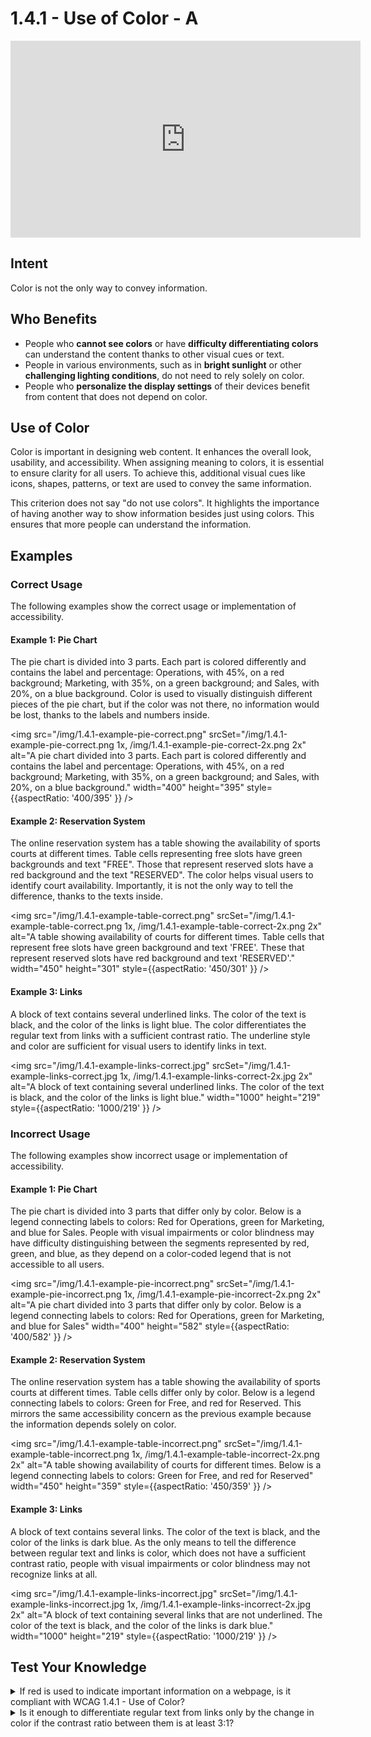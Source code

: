# 1.4.1 - Use of Color - A

<iframe width="560" height="315" src="https://www.youtube.com/embed/UymyVjtzrnk" title="1.4.1 - Use of Color - WCAG Documents" frameBorder="0" allow="accelerometer; autoplay; clipboard-write; encrypted-media; gyroscope; picture-in-picture" allowFullScreen></iframe>

## Intent

Color is not the only way to convey information.

## Who Benefits

- People who **cannot see colors** or have **difficulty differentiating colors** can understand the content thanks to other visual cues or text.
- People in various environments, such as in **bright sunlight** or other **challenging lighting conditions**, do not need to rely solely on color.
- People who **personalize the display settings** of their devices benefit from content that does not depend on color.

## Use of Color

Color is important in designing web content. It enhances the overall look, usability, and accessibility. When assigning meaning to colors, it is essential to ensure clarity for all users. To achieve this, additional visual cues like icons, shapes, patterns, or text are used to convey the same information.

This criterion does not say "do not use colors". It highlights the importance of having another way to show information besides just using colors. This ensures that more people can understand the information.

## Examples

### Correct Usage

The following examples show the correct usage or implementation of accessibility.

#### Example 1: Pie Chart

The pie chart is divided into 3 parts. Each part is colored differently and contains the label and percentage: Operations, with 45%, on a red background; Marketing, with 35%, on a green background; and Sales, with 20%, on a blue background. Color is used to visually distinguish different pieces of the pie chart, but if the color was not there, no information would be lost, thanks to the labels and numbers inside.

<img src="/img/1.4.1-example-pie-correct.png" srcSet="/img/1.4.1-example-pie-correct.png 1x, /img/1.4.1-example-pie-correct-2x.png 2x" alt="A pie chart divided into 3 parts. Each part is colored differently and contains the label and percentage: Operations, with 45%, on a red background; Marketing, with 35%, on a green background; and Sales, with 20%, on a blue background." width="400" height="395" style={{aspectRatio: '400/395' }} />

#### Example 2: Reservation System

The online reservation system has a table showing the availability of sports courts at different times. Table cells representing free slots have green backgrounds and text "FREE". Those that represent reserved slots have a red background and the text "RESERVED". The color helps visual users to identify court availability. Importantly, it is not the only way to tell the difference, thanks to the texts inside.

<img src="/img/1.4.1-example-table-correct.png" srcSet="/img/1.4.1-example-table-correct.png 1x, /img/1.4.1-example-table-correct-2x.png 2x" alt="A table showing availability of courts for different times. Table cells that represent free slots have green background and text 'FREE'. These that represent reserved slots have red background and text 'RESERVED'." width="450" height="301" style={{aspectRatio: '450/301' }} />

#### Example 3: Links

A block of text contains several underlined links. The color of the text is black, and the color of the links is light blue. The color differentiates the regular text from links with a sufficient contrast ratio. The underline style and color are sufficient for visual users to identify links in text.

<img src="/img/1.4.1-example-links-correct.jpg" srcSet="/img/1.4.1-example-links-correct.jpg 1x, /img/1.4.1-example-links-correct-2x.jpg 2x" alt="A block of text containing several underlined links. The color of the text is black, and the color of the links is light blue." width="1000" height="219" style={{aspectRatio: '1000/219' }} />

### Incorrect Usage

The following examples show incorrect usage or implementation of accessibility.

#### Example 1: Pie Chart

The pie chart is divided into 3 parts that differ only by color. Below is a legend connecting labels to colors: Red for Operations, green for Marketing, and blue for Sales. People with visual impairments or color blindness may have difficulty distinguishing between the segments represented by red, green, and blue, as they depend on a color-coded legend that is not accessible to all users.

<img src="/img/1.4.1-example-pie-incorrect.png" srcSet="/img/1.4.1-example-pie-incorrect.png 1x, /img/1.4.1-example-pie-incorrect-2x.png 2x" alt="A pie chart divided into 3 parts that differ only by color. Below is a legend connecting labels to colors: Red for Operations, green for Marketing, and blue for Sales" width="400" height="582" style={{aspectRatio: '400/582' }} />

#### Example 2: Reservation System

The online reservation system has a table showing the availability of sports courts at different times. Table cells differ only by color. Below is a legend connecting labels to colors: Green for Free, and red for Reserved. This mirrors the same accessibility concern as the previous example because the information depends solely on color.

<img src="/img/1.4.1-example-table-incorrect.png" srcSet="/img/1.4.1-example-table-incorrect.png 1x, /img/1.4.1-example-table-incorrect-2x.png 2x" alt="A table showing availability of courts for different times. Below is a legend connecting labels to colors: Green for Free, and red for Reserved" width="450" height="359" style={{aspectRatio: '450/359' }} />

#### Example 3: Links

A block of text contains several links. The color of the text is black, and the color of the links is dark blue. As the only means to tell the difference between regular text and links is color, which does not have a sufficient contrast ratio, people with visual impairments or color blindness may not recognize links at all.

<img src="/img/1.4.1-example-links-incorrect.jpg" srcSet="/img/1.4.1-example-links-incorrect.jpg 1x, /img/1.4.1-example-links-incorrect-2x.jpg 2x" alt="A block of text containing several links that are not underlined. The color of the text is black, and the color of the links is dark blue." width="1000" height="219" style={{aspectRatio: '1000/219' }} />

## Test Your Knowledge

<details>
   <summary>
      <span>If red is used to indicate important information on a webpage, is it compliant with WCAG 1.4.1 - Use of Color?</span>
   </summary>
   It is compliant if there is additional non-color information or context provided, ensuring that users who may not perceive the color red can still understand the importance of the information.
</details>

<details>
   <summary>
      <span>Is it enough to differentiate regular text from links only by the change in color if the contrast ratio between them is at least 3:1?</span>
   </summary>
   It is enough to meet WCAG [conformance](/docs/wcag-documents/glossary-of-terms#conformance) but is not a great user experience. Not relying only on color and providing more visual clues, such as underlined styles for links, would enhance the experience for many users.
</details>

